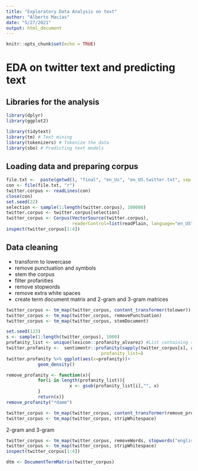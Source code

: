 ```yaml
---
title: "Exploratory Data Analysis on text"
author: "Alberto Macías"
date: "5/27/2021"
output: html_document
---
```


```r
knitr::opts_chunk$set(echo = TRUE)
```

# EDA on twitter text and predicting text

## Libraries for the analysis
```r
library(dplyr)
library(ggplot2)

library(tidytext)
library(tm) # Text mining
library(tokenizers) # Tokenize the data
library(sbo) # Predicting text models
```


## Loading data and preparing corpus
```r
file.txt <-  paste(getwd(), "final", "en_Us", "en_US.twitter.txt", sep = "/")
con <- file(file.txt, "r")
twitter.corpus <- readLines(con)
close(con)
set.seed(22)
selection <- sample(1:length(twitter.corpus), 100000)
twitter.corpus <- twitter.corpus[selection]
twitter_corpus <- Corpus(VectorSource(twitter.corpus),
                         readerControl=list(readPlain, language="en_US", load=TRUE))
inspect(twitter_corpus[1:4])
```

## Data cleaning

- transform to lowercase  
- remove punctuation and symbols  
- stem the corpus  
- filter profanities  
- remove stopwords 
- remove extra white spaces  
- create term document matrix and 2-gram and 3-gram matrices  

```r
twitter_corpus <- tm_map(twitter_corpus, content_transformer(tolower))
twitter_corpus <- tm_map(twitter_corpus, removePunctuation)
twitter_corpus <- tm_map(twitter_corpus, stemDocument)
```

```r
set.seed(123)
s <- sample(1:length(twitter_corpus), 1000)
profanity_list <- unique(lexicon::profanity_alvarez) #List containing stop words
twitter.profanity <-  sentimentr::profanity(sapply(twitter_corpus[s], as.character), 
                                    profanity_list=)
twitter.profanity %>% ggplot(aes(x=profanity))+
            geom_density()
```

```r
remove_profanity <- function(x){
            for(i in length(profanity_list)){
                        x <- gsub(profanity_list[i],"", x)
            }
            return(x)}
remove_profanity("*damm")
```

```r
twitter_corpus <- tm_map(twitter_corpus, content_transformer(remove_profanity))
twitter_corpus <- tm_map(twitter_corpus, stripWhitespace)
```

2-gram and 3-gram

```r
twitter_corpus <- tm_map(twitter_corpus, removeWords, stopwords("english"))
twitter_corpus <- tm_map(twitter_corpus, stripWhitespace)
inspect(twitter_corpus[1:4])
```

```r
dtm <- DocumentTermMatrix(twitter_corpus)
```


